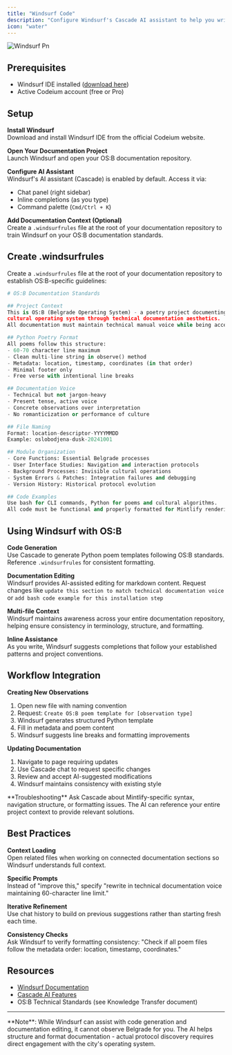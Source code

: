 ```yaml
---
title: "Windsurf Code"
description: "Configure Windsurf's Cascade AI assistant to help you write and maintain further personal documentation. "
icon: "water"
---
```


![Windsurf Pn](/images/Windsurf.png)

## Prerequisites

- Windsurf IDE installed ([download here](https://codeium.com/windsurf))
- Active Codeium account (free or Pro)

## Setup

**Install Windsurf**\
Download and install Windsurf IDE from the official Codeium website.

**Open Your Documentation Project**\
Launch Windsurf and open your OS:B documentation repository.

**Configure AI Assistant**\
Windsurf's AI assistant (Cascade) is enabled by default. Access it via:

- Chat panel (right sidebar)
- Inline completions (as you type)
- Command palette (`Cmd/Ctrl + K`)

**Add Documentation Context (Optional)**\
Create a `.windsurfrules` file at the root of your documentation repository to train Windsurf on your OS:B documentation standards.

## Create .windsurfrules

Create a `.windsurfrules` file at the root of your documentation repository to establish OS:B-specific guidelines:

```python
# OS:B Documentation Standards

## Project Context
This is OS:B (Belgrade Operating System) - a poetry project documenting Belgrade's 
cultural operating system through technical documentation aesthetics. 
All documentation must maintain technical manual voice while being accessible.

## Python Poetry Format
All poems follow this structure:
- 60-70 character line maximum
- Clean multi-line string in observe() method
- Metadata: location, timestamp, coordinates (in that order)
- Minimal footer only
- Free verse with intentional line breaks

## Documentation Voice
- Technical but not jargon-heavy
- Present tense, active voice
- Concrete observations over interpretation
- No romanticization or performance of culture

## File Naming
Format: location-descriptor-YYYYMMDD
Example: oslobodjena-dusk-20241001

## Module Organization
- Core Functions: Essential Belgrade processes
- User Interface Studies: Navigation and interaction protocols
- Background Processes: Invisible cultural operations
- System Errors & Patches: Integration failures and debugging
- Version History: Historical protocol evolution

## Code Examples
Use bash for CLI commands, Python for poems and cultural algorithms. 
All code must be functional and properly formatted for Mintlify rendering.
```

## Using Windsurf with OS:B

**Code Generation**\
Use Cascade to generate Python poem templates following OS:B standards. Reference `.windsurfrules` for consistent formatting.

**Documentation Editing**\
Windsurf provides AI-assisted editing for markdown content. Request changes like `update this section to match technical documentation voice` or `add bash code example for this installation step`

**Multi-file Context**\
Windsurf maintains awareness across your entire documentation repository, helping ensure consistency in terminology, structure, and formatting.

**Inline Assistance**\
As you write, Windsurf suggests completions that follow your established patterns and project conventions.

## Workflow Integration

**Creating New Observations**

1. Open new file with naming convention
2. Request: `Create OS:B poem template for [observation type]`
3. Windsurf generates structured Python template
4. Fill in metadata and poem content
5. Windsurf suggests line breaks and formatting improvements

**Updating Documentation**

1. Navigate to page requiring updates
2. Use Cascade chat to request specific changes
3. Review and accept AI-suggested modifications
4. Windsurf maintains consistency with existing style

<Info>
  **Troubleshooting** Ask Cascade about Mintlify-specific syntax, navigation structure, or formatting issues. The AI can reference your entire project context to provide relevant solutions.
</Info>

## Best Practices

**Context Loading**\
Open related files when working on connected documentation sections so Windsurf understands full context.

**Specific Prompts**\
Instead of "improve this," specify "rewrite in technical documentation voice maintaining 60-character line limit."

**Iterative Refinement**\
Use chat history to build on previous suggestions rather than starting fresh each time.

**Consistency Checks**\
Ask Windsurf to verify formatting consistency: "Check if all poem files follow the metadata order: location, timestamp, coordinates."

## Resources

- [Windsurf Documentation](https://codeium.com/windsurf/docs)
- [Cascade AI Features](https://codeium.com/windsurf/cascade)
- OS:B Technical Standards (see Knowledge Transfer document)

---

<Tip>
  **Note**: While Windsurf can assist with code generation and documentation editing, it cannot observe Belgrade for you. The AI helps structure and format documentation - actual protocol discovery requires direct engagement with the city's operating system.
</Tip>